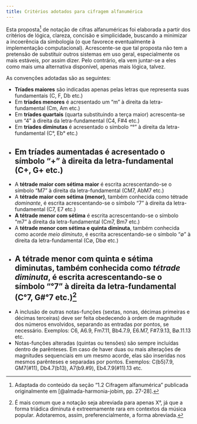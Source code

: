 ```yaml
---
title: Critérios adotados para cifragem alfanumérica
---
```


Esta proposta^[Adaptada do conteúdo da seção "1.2 Cifragem alfanumérica" publicada originalmente em [@almada-harmonia-jobim, pp. 27-28].] de notação de cifras alfanuméricas foi elaborada a partir dos critérios de lógica, clareza, concisão e simplicidade, buscando a minimizar a incoerência da simbologia (o que favorece eventualmente à implementação computacional). Acrescente-se que tal proposta não tem a pretensão de substituir outros sistemas em uso geral, especialmente os mais estáveis, por assim dizer. Pelo contrário, ela vem juntar-se a eles como mais uma alternativa disponível, apenas mais lógica, talvez.

As convenções adotadas são as seguintes:

- **Tríades maiores** são indicadas apenas pelas letras que representa suas fundamentais (C, F, Db etc.)
- Em **tríades menores** é acresentado um "m" à direita da letra-fundamental (Cm, Am etc.)
- Em **tríades quartais** (quarta substituindo a terça maior) acrescenta-se um "4" à direita da letra-fundamental (C4, F#4  etc.)
- Em **tríades diminutas** é acresentado o símbolo "°" à direita da letra-fundamental (C°, Eb° etc.)
- Em **tríades aumentadas** é acresentado o símbolo "+" à direita da letra-fundamental (C+, G+ etc.)
---
- A **tétrade maior com sétima maior** é escrita acrescentando-se o símbolo "M7" à direita da letra-fundamental (CM7, AbM7 etc.)   
- A **tétrade maior com sétima (menor)**, também conhecida como tétrade *dominante*, é escrita acrescentando-se o símbolo "7" à direita da letra-fundamental (C7, E7 etc.)     
- **A tétrade menor com sétima** é escrita acrescentando-se o símbolo "m7" à direita da letra-fundamental (Cm7, Bm7 etc.)        
- A **tétrade menor com sétima e quinta diminuta**, também conhecida como acorde *meio diminuto*, é escrita acrescentando-se o símbolo "∅" à direita da letra-fundamental (C∅, Db∅  etc.)   
- A **tétrade menor com quinta e sétima diminutas**, também conhecida como *tétrade diminuta*, é escrita acrescentando-se o símbolo "°7" à direita da letra-fundamental (C°7, G#°7 etc.)^[É mais comum que a notação seja abreviada para apenas X°, já que a forma triádica diminuta é extreemamente rara em contextos da música popular. Adotaremos, assim, preferencialmente, a forma abreviada.]
---
- A inclusão de outras notas-funções (sextas, nonas, décimas primeiras e décimas terceiras) deve ser feita obedecendo à ordem de magnitude dos números envolvidos, separando as entradas por pontos, se necessário. Exemplos: C6, A6.9, Fm7.11, Bb4.7.9, E6.M7, F#7.9.13, B∅.11.13 etc.
- Notas-funções alteradas (quintas ou tensões) são sempre incluídas dentro de parênteses. Em caso de haver duas ou mais alterações de magnitudes sequenciais em um mesmo acorde, elas são inseridas nos mesmos parênteses e separadas por pontos. Exemplos: C(b5)7.9, GM7(#11), Db4.7(b13), A7(b9.#9), Eb4.7.9(#11).13 etc.   
